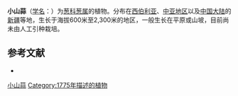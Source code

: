 {{Speciesbox
| name = 小山蒜
| status = 
| status_system = 
| image =
| genus = Allium
| species = pallasii
| authority = Murr.
}}

'''小山蒜'''（[[学名|学名]]：{{lang|la|''Allium pallasii''}}）为[[葱科|葱科]][[葱属|葱属]]的植物。分布在[[西伯利亚|西伯利亚]]、[[中亚地区|中亚地区]]以及[[中国大陆|中国大陆]]的[[新疆|新疆]]等地，生长于海拔600米至2,300米的地区，一般生长在平原或山坡，目前尚未由人工引种栽培。

== 参考文献 ==
<div class="references-small">
* {{cite web| url =http://www.bioinfo.cn/db05/KmzwSpecies.php?action=view&id=349| title =小山蒜| work =《中国高等植物数据库全库》| publisher =中国科学院微生物研究所| author =昆明植物研究所| accessdate =2009-02-21| deadurl =yes| archiveurl =https://web.archive.org/web/20160305021115/http://www.bioinfo.cn/db05/KmzwSpecies.php?action=view&id=349| archivedate =2016-03-05}}
</div>
{{Taxonbar|from=Q4268433}}

[[Category:葱属|小山蒜]]
[[Category:1775年描述的植物|Category:1775年描述的植物]]


{{植物小作品}}